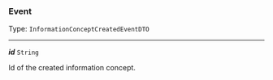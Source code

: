 


### Event

Type: `InformationConceptCreatedEventDTO`

---

***id*** `String`

Id of the created information concept.



